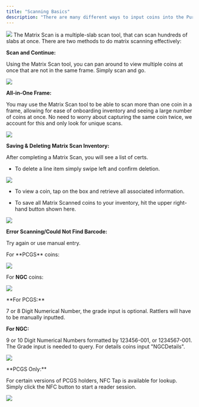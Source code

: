 ```yaml
---
title: "Scanning Basics"
description: "There are many different ways to input coins into the Pure iOS app to view their values as well as effortlessly track your collection."
---
```


<Frame caption="Home Screen Options for Scanning">
  <img src="/images/pure-technologies/quick-start/IMG_0473.jpg" />
</Frame>

<Accordion title="Matrix Scan">
The Matrix Scan is a multiple-slab scan tool, that can scan hundreds of slabs at once. There are two methods to do matrix scanning effectively:

**Scan and Continue:**

Using the Matrix Scan tool, you can pan around to view multiple coins at once that are not in the same frame. Simply scan and go.


![](/images/pure-technologies/5.webp)


**All-in-One Frame:**

You may use the Matrix Scan tool to be able to scan more than one coin in a frame, allowing for ease of onboarding inventory and seeing a large number of coins at once. No need to worry about capturing the same coin twice, we account for this and only look for unique scans.


![](/images/pure-technologies/6.webp)

**Saving & Deleting Matrix Scan Inventory:**

After completing a Matrix Scan, you will see a list of certs. 

* To delete a line item simply swipe left and confirm deletion.


![](/images/pure-technologies/7.jpeg)


* To view a coin, tap on the box and retrieve all associated information.

* To save all Matrix Scanned coins to your inventory, hit the upper right-hand button shown here.


![](/images/pure-technologies/8.webp)

**Error Scanning/Could Not Find Barcode:**

Try again or use manual entry.
</Accordion>

<Accordion title="Single Coin Scan">
  For **PCGS** coins:

![](/images/pure-technologies/9.png)

For **NGC** coins:


![](/images/pure-technologies/10.png)

</Accordion>

<Accordion title="Manual Input">
**For PCGS:**

7 or 8 Digit Numerical Number, the grade input is optional. Rattlers will have to be manually inputted.

**For NGC:**

9 or 10 Digit Numerical Numbers formatted by 123456-001, or 1234567-001\. The Grade input is needed to query. For details coins input "NGCDetails".


![](/images/pure-technologies/quick-start/IMG_0561.jpg)

</Accordion>

<Accordion title="NFC Tap">
**PCGS Only:**

For certain versions of PCGS holders, NFC Tap is available for lookup. Simply click the NFC button to start a reader session.


![](/images/pure-technologies/quick-start/IMG_0476.jpg)

</Accordion>


